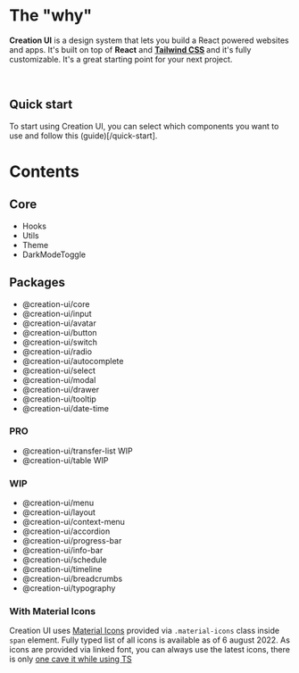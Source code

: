 # The "why"

<b>Creation UI</b> is a design system that lets you build a React powered websites
and apps. It's built on top of <b>React</b> and <b>
  [Tailwind CSS](https://tailwindcss.com)
</b> and it's fully customizable. It's a great starting point for your next project.

<br />

## Quick start

To start using Creation UI, you can select which components you want to use and follow this (guide)[/quick-start].

# Contents

## Core

- Hooks
- Utils
- Theme
- DarkModeToggle

## Packages

- @creation-ui/core
- @creation-ui/input
- @creation-ui/avatar
- @creation-ui/button
- @creation-ui/switch
- @creation-ui/radio
- @creation-ui/autocomplete
- @creation-ui/select
- @creation-ui/modal
- @creation-ui/drawer
- @creation-ui/tooltip
- @creation-ui/date-time

### PRO

- @creation-ui/transfer-list WIP
- @creation-ui/table WIP

### WIP

- @creation-ui/menu
- @creation-ui/layout
- @creation-ui/context-menu
- @creation-ui/accordion
- @creation-ui/progress-bar
- @creation-ui/info-bar
- @creation-ui/schedule
- @creation-ui/timeline
- @creation-ui/breadcrumbs
- @creation-ui/typography

### With Material Icons

Creation UI uses [Material Icons](https://fonts.google.com/icons) provided via `.material-icons` class inside `span` element.
Fully typed list of all icons is available as of 6 august 2022. As icons are provided via linked font,
you can always use the latest icons, there is only [one cave it while using TS](/docs/components/icons#official-icons-availability)

